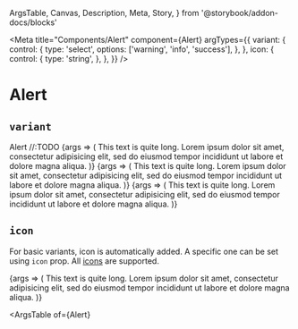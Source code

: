   ArgsTable,
  Canvas,
  Description,
  Meta,
  Story,
} from '@storybook/addon-docs/blocks'

<Meta
  title="Components/Alert"
  component={Alert}
  argTypes={{
    variant: {
      control: {
        type: 'select',
        options: ['warning', 'info', 'success'],
      },
    },
    icon: {
      control: {
        type: 'string',
      },
    },
  }}
/>

# Alert

## `variant`

<Description>
  Alert //:TODO
</Description>

<Canvas>
  <Story
    name="success"
    args={{
      variant: 'success',
    }}
  >
    {args => (
      <Alert {...args}>
        This text is quite long. Lorem ipsum dolor sit amet, consectetur
        adipisicing elit, sed do eiusmod tempor incididunt ut labore et dolore
        magna aliqua.
      </Alert>
    )}
  </Story>
  <Story
    name="warning"
    args={{
      variant: 'warning',
    }}
  >
    {args => (
      <Alert {...args}>
        This text is quite long. Lorem ipsum dolor sit amet, consectetur
        adipisicing elit, sed do eiusmod tempor incididunt ut labore et dolore
        magna aliqua.
      </Alert>
    )}
  </Story>
  <Story
    name="info"
    args={{
      variant: 'info',
    }}
  >
    {args => (
      <Alert {...args}>
        This text is quite long. Lorem ipsum dolor sit amet, consectetur
        adipisicing elit, sed do eiusmod tempor incididunt ut labore et dolore
        magna aliqua.
      </Alert>
    )}
  </Story>
</Canvas>

## `icon`

For basic variants, icon is automatically added. A specific one can be set using `icon` prop. All [icons](/docs-components-icon) are supported.

<Canvas>
  <Story
    name="success-icon"
    args={{
      variant: 'success',
      icon: 'lock',
    }}
  >
    {args => (
      <Alert {...args}>
        This text is quite long. Lorem ipsum dolor sit amet, consectetur
        adipisicing elit, sed do eiusmod tempor incididunt ut labore et dolore
        magna aliqua.
      </Alert>
    )}
  </Story>
</Canvas>

<ArgsTable of={Alert}